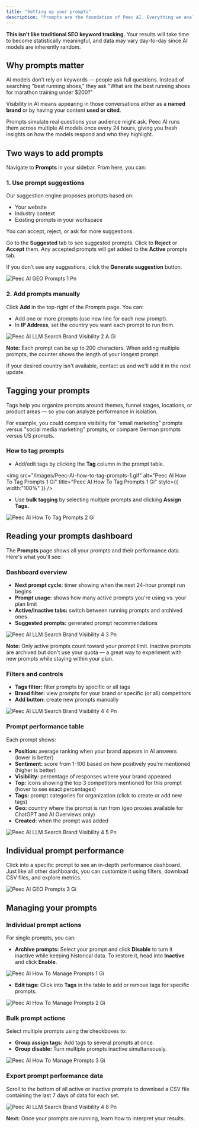 ```yaml
---
title: "Setting up your prompts"
description: "Prompts are the foundation of Peec AI. Everything we analyze starts with the questions you define."
---
```


**This isn't like traditional SEO keyword tracking.** Your results will take time to become statistically meaningful, and data may vary day-to-day since AI models are inherently random.

## Why prompts matter

AI models don’t rely on keywords — people ask full questions. Instead of searching "best running shoes," they ask "What are the best running shoes for marathon training under \$200?"

Visibility in AI means appearing in those conversations either as a **named brand** or by having your content **used or cited**.

Prompts simulate real questions your audience might ask. Peec AI runs them across multiple AI models once every 24 hours, giving you fresh insights on how the models respond and who they highlight.

## Two ways to add prompts

Navigate to **Prompts** in your sidebar. From here, you can:

### 1. Use prompt suggestions

Our suggestion engine proposes prompts based on:

- Your website
- Industry context
- Existing prompts in your workspace

You can accept, reject, or ask for more suggestions.

Go to the **Suggested** tab to see suggested prompts. Click to **Reject** or **Accept** them. Any accepted prompts will get added to the **Active** prompts tab.

If you don’t see any suggestions, click the **Generate suggestion** button.

![Peec AI GEO Prompts 1 Pn](/images/Peec-AI-GEO-prompts-1.png)

### 2. Add prompts manually

Click **Add** in the top-right of the Prompts page. You can:

- Add one or more prompts (use new line for each new prompt).
- In **IP Address**, set the country you want each prompt to run from.

![Peec AI LLM Search Brand Visibility 2 A Gi](/images/Peec-AI-LLM-search-brand-visibility-2-a.gif)

**Note:** Each prompt can be up to 200 characters. When adding multiple prompts, the counter shows the length of your longest prompt.

If your desired country isn't available, contact us and we'll add it in the next update.

## Tagging your prompts

Tags help you organize prompts around themes, funnel stages, locations, or product areas — so you can analyze performance in isolation.

For example, you could compare visibility for "email marketing" prompts versus "social media marketing" prompts, or compare German prompts versus US prompts.

### How to tag prompts

- Add/edit tags by clicking the **Tag** column in the prompt table.

<img
  src="/images/Peec-AI-how-to-tag-prompts-1.gif"
  alt="Peec AI How To Tag Prompts 1 Gi"
  title="Peec AI How To Tag Prompts 1 Gi"
  style={{ width:"100%" }}
/>

- Use **bulk tagging** by selecting multiple prompts and clicking **Assign Tags.**

![Peec AI How To Tag Prompts 2 Gi](/images/Peec-AI-how-to-tag-prompts-2.gif)

## Reading your prompts dashboard

The **Prompts** page shows all your prompts and their performance data. Here's what you'll see:

### Dashboard overview

- **Next prompt cycle:** timer showing when the next 24-hour prompt run begins
- **Prompt usage:** shows how many active prompts you're using vs. your plan limit
- **Active/Inactive tabs:** switch between running prompts and archived ones
- **Suggested prompts:** generated prompt recommendations

![Peec AI LLM Search Brand Visibility 4 3 Pn](/images/Peec-AI-LLM-search-brand-visibility-4-3.png)

**Note:** Only active prompts count toward your prompt limit. Inactive prompts are archived but don't use your quota — a great way to experiment with new prompts while staying within your plan.

### Filters and controls

- **Tags filter:** filter prompts by specific or all tags
- **Brand filter:** view prompts for your brand or specific (or all) competitors
- **Add button:** create new prompts manually

![Peec AI LLM Search Brand Visibility 4 4 Pn](/images/Peec-AI-LLM-search-brand-visibility-4-4.png)

### Prompt performance table

Each prompt shows:

- **Position:** average ranking when your brand appears in AI answers (lower is better)
- **Sentiment:** score from 1-100 based on how positively you're mentioned (higher is better)
- **Visibility:** percentage of responses where your brand appeared
- **Top:** icons showing the top 3 competitors mentioned for this prompt (hover to see exact percentages)
- **Tags:** prompt categories for organization (click to create or add new tags)
- **Geo:** country where the prompt is run from (geo proxies available for ChatGPT and AI Overviews only)
- **Created:** when the prompt was added

![Peec AI LLM Search Brand Visibility 4 5 Pn](/images/Peec-AI-LLM-search-brand-visibility-4-5.png)

## Individual prompt performance

Click into a specific prompt to see an in-depth performance dashboard. Just like all other dashboards, you can customize it using filters, download CSV files, and explore metrics.

![Peec AI GEO Prompts 3 Gi](/images/Peec-AI-GEO-prompts-3.gif)

## Managing your prompts

### Individual prompt actions

For single prompts, you can:

- **Archive prompts:** Select your prompt and click **Disable** to turn it inactive while keeping historical data. To restore it, head into **Inactive** and click **Enable**.

![Peec AI How To Manage Prompts 1 Gi](/images/Peec-AI-how-to-manage-prompts-1.gif)

- **Edit tags:** Click into **Tags** in the table to add or remove tags for specific prompts.

![Peec AI How To Manage Prompts 2 Gi](/images/Peec-AI-how-to-manage-prompts-2.gif)

### Bulk prompt actions

Select multiple prompts using the checkboxes to:

- **Group assign tags:** Add tags to several prompts at once.
- **Group disable:** Turn multiple prompts inactive simultaneously.

![Peec AI How To Manage Prompts 3 Gi](/images/Peec-AI-how-to-manage-prompts-3.gif)

### Export prompt performance data

Scroll to the bottom of all active or inactive prompts to download a CSV file containing the last 7 days of data for each set.

![Peec AI LLM Search Brand Visibility 4 8 Pn](/images/Peec-AI-LLM-search-brand-visibility-4-8.png)

**Next:** Once your prompts are running, learn how to interpret your results.

<Card title="Learn more: Understand your metrics" iconType="light" href="https://docs.peec.ai/understanding-your-metrics">
  
</Card>